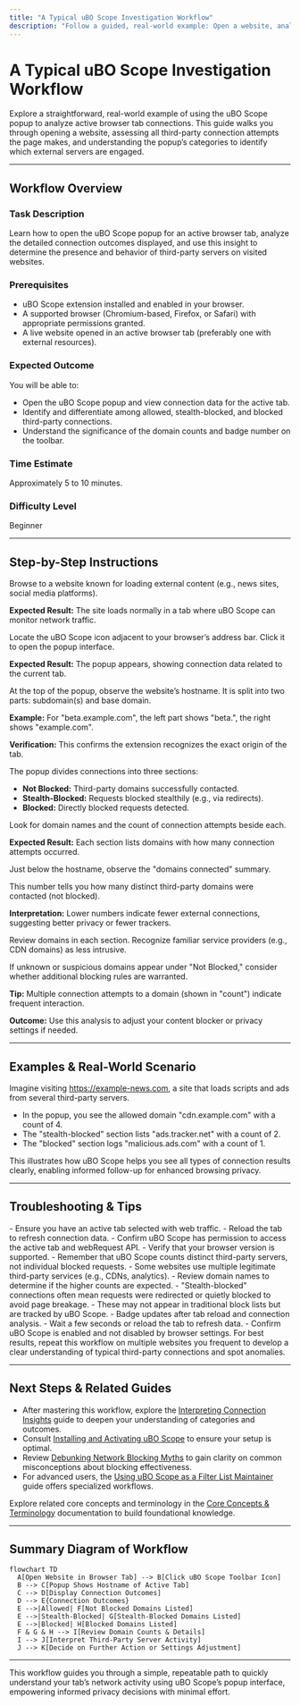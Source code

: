 ```yaml
---
title: "A Typical uBO Scope Investigation Workflow"
description: "Follow a guided, real-world example: Open a website, analyze all displayed connection attempts, and learn how to use the popup data to decide which third-party servers are active. This tutorial presents the simplest, repeatable path for users seeking quick insights into their web activity."
---
```


# A Typical uBO Scope Investigation Workflow

Explore a straightforward, real-world example of using the uBO Scope popup to analyze active browser tab connections. This guide walks you through opening a website, assessing all third-party connection attempts the page makes, and understanding the popup’s categories to identify which external servers are engaged.

---

## Workflow Overview

### Task Description
Learn how to open the uBO Scope popup for an active browser tab, analyze the detailed connection outcomes displayed, and use this insight to determine the presence and behavior of third-party servers on visited websites.

### Prerequisites
- uBO Scope extension installed and enabled in your browser.
- A supported browser (Chromium-based, Firefox, or Safari) with appropriate permissions granted.
- A live website opened in an active browser tab (preferably one with external resources).

### Expected Outcome
You will be able to:
- Open the uBO Scope popup and view connection data for the active tab.
- Identify and differentiate among allowed, stealth-blocked, and blocked third-party connections.
- Understand the significance of the domain counts and badge number on the toolbar.

### Time Estimate
Approximately 5 to 10 minutes.

### Difficulty Level
Beginner

---

## Step-by-Step Instructions

<Steps>
<Step title="Open the Target Website in Your Browser">
Browse to a website known for loading external content (e.g., news sites, social media platforms).

**Expected Result:** The site loads normally in a tab where uBO Scope can monitor network traffic.
</Step>

<Step title="Click the uBO Scope Toolbar Icon">
Locate the uBO Scope icon adjacent to your browser’s address bar. Click it to open the popup interface.

**Expected Result:** The popup appears, showing connection data related to the current tab.
</Step>

<Step title="Examine the Hostname Display">
At the top of the popup, observe the website’s hostname. It is split into two parts: subdomain(s) and base domain.

**Example:** For "beta.example.com", the left part shows "beta.", the right shows "example.com".

**Verification:** This confirms the extension recognizes the exact origin of the tab.
</Step>

<Step title="Interpret Connection Categories">
The popup divides connections into three sections:

- **Not Blocked:** Third-party domains successfully contacted.
- **Stealth-Blocked:** Requests blocked stealthily (e.g., via redirects).
- **Blocked:** Directly blocked requests detected.

Look for domain names and the count of connection attempts beside each.

**Expected Result:** Each section lists domains with how many connection attempts occurred.
</Step>

<Step title="Analyze the Summary Count">
Just below the hostname, observe the "domains connected" summary.

This number tells you how many distinct third-party domains were contacted (not blocked).

**Interpretation:** Lower numbers indicate fewer external connections, suggesting better privacy or fewer trackers.
</Step>

<Step title="Use the Domain Details to Inform Decisions">
Review domains in each section. Recognize familiar service providers (e.g., CDN domains) as less intrusive.

If unknown or suspicious domains appear under "Not Blocked," consider whether additional blocking rules are warranted.

**Tip:** Multiple connection attempts to a domain (shown in "count") indicate frequent interaction.

**Outcome:** Use this analysis to adjust your content blocker or privacy settings if needed.
</Step>
</Steps>

---

## Examples & Real-World Scenario

Imagine visiting https://example-news.com, a site that loads scripts and ads from several third-party servers.

- In the popup, you see the allowed domain "cdn.example.com" with a count of 4.
- The "stealth-blocked" section lists "ads.tracker.net" with a count of 2.
- The "blocked" section logs "malicious.ads.com" with a count of 1.

This illustrates how uBO Scope helps you see all types of connection results clearly, enabling informed follow-up for enhanced browsing privacy.

---

## Troubleshooting & Tips

<AccordionGroup title="Common Issues and Solutions">
<Accordion title="Popup Shows 'NO DATA' or Empty Sections">
- Ensure you have an active tab selected with web traffic.
- Reload the tab to refresh connection data.
- Confirm uBO Scope has permission to access the active tab and webRequest API.
- Verify that your browser version is supported.
</Accordion>

<Accordion title="Domain Counts Are Higher Than Expected">
- Remember that uBO Scope counts distinct third-party servers, not individual blocked requests.
- Some websites use multiple legitimate third-party services (e.g., CDNs, analytics).
- Review domain names to determine if the higher counts are expected.
</Accordion>

<Accordion title="Understanding Stealth-Blocked Section">
- "Stealth-blocked" connections often mean requests were redirected or quietly blocked to avoid page breakage.
- These may not appear in traditional block lists but are tracked by uBO Scope.
</Accordion>

<Accordion title="Badge Count on Toolbar Does Not Update">
- Badge updates after tab reload and connection analysis.
- Wait a few seconds or reload the tab to refresh data.
- Confirm uBO Scope is enabled and not disabled by browser settings.
</Accordion>
</AccordionGroup>

<Tip>
For best results, repeat this workflow on multiple websites you frequent to develop a clear understanding of typical third-party connections and spot anomalies.
</Tip>

---

## Next Steps & Related Guides

- After mastering this workflow, explore the [Interpreting Connection Insights](guides/getting-started-essentials/interpreting-connection-insights) guide to deepen your understanding of categories and outcomes.
- Consult [Installing and Activating uBO Scope](guides/getting-started-essentials/installing-activating-ubo-scope) to ensure your setup is optimal.
- Review [Debunking Network Blocking Myths](guides/advanced-scenarios-best-practices/debunking-common-misconceptions) to gain clarity on common misconceptions about blocking effectiveness.
- For advanced users, the [Using uBO Scope as a Filter List Maintainer](guides/advanced-scenarios-best-practices/using-ubo-scope-for-list-maintainers) guide offers specialized workflows.

Explore related core concepts and terminology in the [Core Concepts & Terminology](overview/intro-basics/core-concepts-terminology) documentation to build foundational knowledge.

---

## Summary Diagram of Workflow

```mermaid
flowchart TD
  A[Open Website in Browser Tab] --> B[Click uBO Scope Toolbar Icon]
  B --> C[Popup Shows Hostname of Active Tab]
  C --> D[Display Connection Outcomes]
  D --> E{Connection Outcomes}
  E -->|Allowed| F[Not Blocked Domains Listed]
  E -->|Stealth-Blocked| G[Stealth-Blocked Domains Listed]
  E -->|Blocked| H[Blocked Domains Listed]
  F & G & H --> I[Review Domain Counts & Details]
  I --> J[Interpret Third-Party Server Activity]
  J --> K[Decide on Further Action or Settings Adjustment]
```

---

This workflow guides you through a simple, repeatable path to quickly understand your tab’s network activity using uBO Scope’s popup interface, empowering informed privacy decisions with minimal effort.
